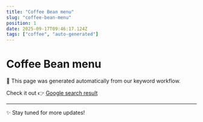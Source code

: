 ```yaml
---
title: "Coffee Bean menu"
slug: "coffee-bean-menu"
position: 1
date: 2025-09-17T09:46:17.124Z
tags: ["coffee", "auto-generated"]
---
```



# Coffee Bean menu

<Alert>
  🚀 This page was generated automatically from our keyword workflow.
</Alert>

Check it out 👉 [Google search result](https://www.google.com/search?sca_esv=348adf5b6927ae42&hl=en&gl=us&q=Coffee+Bean+menu&sa=X&ved=2ahUKEwjMi8T6rt6PAxUfXUEAHakPJusQ1QJ6BAhiEAE)

---

✨ Stay tuned for more updates!
